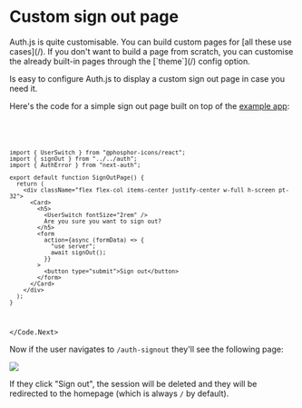 
# Custom sign out page

<Callout>
  Auth.js is quite customisable. You can build custom pages for [all these use
  cases](/). If you don't want to build a page from scratch, you can customise
  the already built-in pages through the [`theme`](/) config option.
</Callout>

Is easy to configure Auth.js to display a custom sign out page in case you need it.

Here's the code for a simple sign out page built on top of the [example app](https://github.com/nextauthjs/next-auth-example):

<Code>
<Code.Next>

```tsx filename="app/auth-signout/page.tsx"
import { UserSwitch } from "@phosphor-icons/react";
import { signOut } from "../../auth";
import { AuthError } from "next-auth";

export default function SignOutPage() {
  return (
    <div className="flex flex-col items-center justify-center w-full h-screen pt-32">
      <Card>
        <h5>
          <UserSwitch fontSize="2rem" />
          Are you sure you want to sign out?
        </h5>
        <form
          action={async (formData) => {
            "use server";
            await signOut();
          }}
        >
          <button type="submit">Sign out</button>
        </form>
      </Card>
    </div>
  );
}
```

</Code.Next>
</Code>

Now if the user navigates to `/auth-signout` they'll see the following page:

<img src="/img/tutorials/custom-sign-out.png" />

If they click "Sign out", the session will be deleted and they will be redirected to the homepage (which is always `/` by default).
